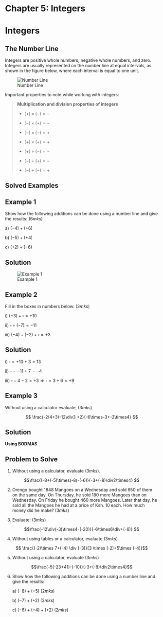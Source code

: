 # Chapter 5: Integers

# Integers {.unnumbered}

## The Number Line

Integers are positive whole numbers, negative whole numbers, and zero. Integers are usually represented on the number line at equal intervals, as shown in the figure below, where each interval is equal to one unit.

![Number Line](Number_Line.png){#fig-numberline}

Important properties to note while working with integers:

> **Multiplication and division properties of integers**
>
> -   $(+)\times(-) = -$
>
> -   $(-) \times (+) = -$
>
> -   $(-) \times (-) = +$
>
> -   $(+) \times(+) = +$
>
> -   $(+)\div(-) = -$
>
> -   $(-)\div(+) = -$
>
> -   $(-)\div(-) = +$

## Solved Examples

::: {.callout-note collapse="false"}
## Example 1

Show how the following additions can be done using a number line and give the results: $(6mks)$

a\) $(-4)+(+6)$

b\) $(-5)+(+4)$

c\) $(+2)+(-6)$
:::

::: {.callout-caution collapse="true"}
## Solution

![Example 1](Number_Line_ex1.png)
:::

::: {.callout-note collapse="false"}
## Example 2

Fill in the boxes in numbers below:\hspace{10cm} $(3mks)$

i\) $(-3)+\square=+10$

ii\) $\square +(-7)=-11$

iii\) $(-4)+(-2)+\square =+3$
:::

::: {.callout-caution collapse="true"}
## Solution

i\) $\square=+10+3=13$

ii\) $\square=-11+7=-4$

iii\) $\square-4-2=+3 \Rightarrow \square=3+6=+9$
:::

::: {.callout-note collapse="\"false"}
# Example 3

Without using a calculator evaluate, \hspace{10cm} $(3mks)$

$$ 
\frac{-2(4+3)-12\div3 +2}{-6\times-3+-2\times4}
$$
:::

::: {.callout-caution collapse="true"}
# Solution

**Using BODMAS**

```{=tex}
\begin{split}
 Numerator &=2(4+3)-12\div3+2\\
&=14-4+2\\
&=12\\
Denominator&=-6\times-3+ -2\times4 \\
&=18+-8\\
&=10\\
\therefore
&=\frac{12}{10}=\frac{6}{5}=1 \frac{1}{5}\\
\end {split}
```
:::

::: {.callout-note collapse="false"}
# Problem to Solve

1.  Without using a calculator, evaluate \hspace{9.65cm} $(3mks)$.

$$\frac{(-8+(-5)\times(-8)-(-6)}{-3+(-8)\div2\times4} $$

2.  Orengo bought 1848 Mangoes on a Wednesday and sold 650 of them on the same day. On Thursday, he sold 180 more Mangoes than on Wednesday. On Friday he bought 460 more Mangoes. Later that day, he sold all the Mangoes he had at a price of Ksh. 10 each. How much money did he make? \hspace{12cm} $(3mks)$

3.  Evaluate: \hspace{10.3cm} $(3mks)$

$$\frac{-12\div(-3)\times4-(-20)}{-6\times6\div+(-6)} $$

4.  Without using tables or a calculator, evaluate \hspace{6.85cm} $(3mks)$

$$ \frac{(-2)\times 7+(-4) \div (-3)}{3 \times (-2)+5\times (-4)}$$

5.  Without using a calculator, evaluate \hspace{10.7cm} $(3mks)$\

$$\frac{-5(-23+41)-(-10)}{-3+(-8)\div2\times4}$$

6.  Show how the following additions can be done using a number line and give the results:

    a\) $(-8)+(+5)$ \hspace{12cm} $(2mks)$

    b\) $(-7)+(+2)$ \hspace{12cm} $(2mks)$

    c\) $(-6)+(+4)+(+2)$ \hspace{10.95cm} $(2mks)$
:::
